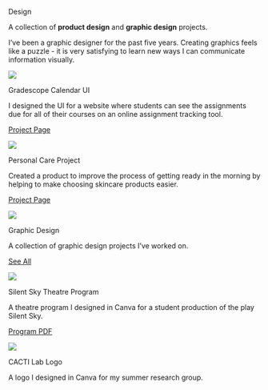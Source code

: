 ::: {.tab-body}



:::{.tab-desc}

::: {.big-text}

Design

:::

::: {.descriptor-text}
A collection of **product design** and **graphic design** projects.

I’ve been a graphic designer for the past five years. Creating graphics feels like a puzzle - it is very satisfying to learn new ways I can communicate information visually.
:::

:::

<!-- start of project container -->

::: {.project-container .p-c-design}

::: {.proj-image .design}

![](/projects/gradescope-cal/images/GCalFinalFinalUI.png)

:::

::: {.proj-title}

Gradescope Calendar UI

:::

::: {.proj-description}

I designed the UI for a website where students can see the assignments due for all of their courses on an online assignment tracking tool. 

:::

:::{.project-links}

[Project Page](GradescopeCalendar.qmd) 

:::

:::
<!-- end of project container -->

<!-- start of project container -->

::: {.project-container .p-c-design}

::: {.proj-image .design}

![](/projects/HCD-skin-care/images/HCD-skin-care-KG/HCDDP14243.jpg)

:::

::: {.proj-title}

Personal Care Project 

:::

::: {.proj-description}

Created a product to improve the process of getting ready in the morning by helping to make choosing skincare products easier.

:::

:::{.project-links}

[Project Page](HCDPersonalCare.qmd) 

:::

:::
<!-- end of project container -->

<!-- start of project container -->

::: {.project-container  .p-c-design}

::: {.proj-image .design}

![](assets-visual/HMC20251Back.png)

:::

::: {.proj-title}

Graphic Design

:::

::: {.proj-description}

A collection of graphic design projects I've worked on.

:::

:::{.project-links}

[See All](GraphicDesign.qmd) 

:::

:::
<!-- end of project container -->


<!-- start of project container -->

::: {.project-container  .p-c-design}

::: {.proj-image .design}

![](assets-visual/SilentSky.png)

:::

::: {.proj-title}

Silent Sky Theatre Program

:::

::: {.proj-description}

A theatre program I designed in Canva for a student production of the play Silent Sky.

:::

:::{.project-links}

[Program PDF](/tab-design/assets-projects/SilentSkyProgram.pdf) 

:::

:::
<!-- end of project container -->

<!-- start of project container -->

::: {.project-container  .p-c-design}

::: {.proj-image}

![](/images/CACTILogo.png)

:::

::: {.proj-title}

CACTI Lab Logo

:::

::: {.proj-description}

A logo I designed in Canva for my summer research group. 

:::

:::{.project-links}



:::

:::
<!-- end of project container -->












:::
